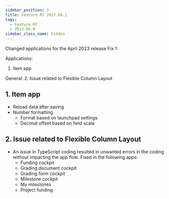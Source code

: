 ```yaml
---
sidebar_position: 3
title: Feature RT 2023.04.1
tags:
  - Feature RT
  - 2023.04.0
sidebar_class_name: hidden
---
```


Changed applications for the April 2023 release Fix 1:

Applications:

1. Item app

General: 2. Issue related to Flexible Column Layout

## 1. Item app

- Reload data after saving
- Number formatting
  - Format based on launchpad settings
  - Decimal offset based on field scale

## 2. Issue related to Flexible Column Layout

- An issue in TypeScript coding resulted in unwanted errors in the coding without impacting the app flow.
  Fixed in the following apps:
  - Funding cockpit
  - Grading document cockpit
  - Grading form cockpit
  - Milestone cockpit
  - My milestones
  - Project funding
